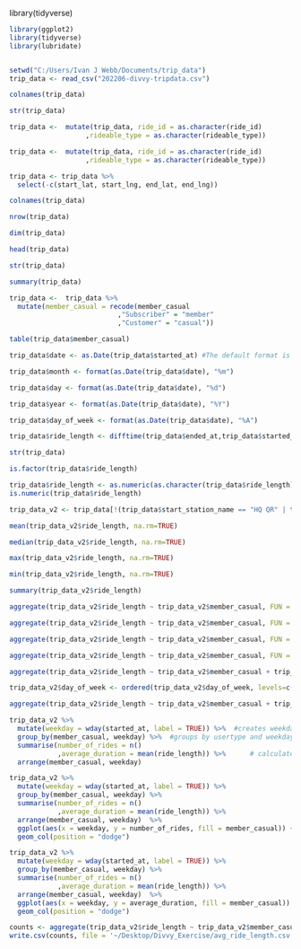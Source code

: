 library(tidyverse)
```{r}
library(ggplot2) 
library(tidyverse)
library(lubridate)
```


```{r}

```

```{r}
setwd("C:/Users/Ivan J Webb/Documents/trip_data")
trip_data <- read_csv("202206-divvy-tripdata.csv")


```
```{r}
colnames(trip_data)

```

```{r}
str(trip_data)

```
```{r}
trip_data <-  mutate(trip_data, ride_id = as.character(ride_id)
                   ,rideable_type = as.character(rideable_type)) 


```
```{r}
trip_data <-  mutate(trip_data, ride_id = as.character(ride_id)
                   ,rideable_type = as.character(rideable_type)) 


```
```{r}
trip_data <- trip_data %>%  
  select(-c(start_lat, start_lng, end_lat, end_lng))

```
```{r}
colnames(trip_data)
```

```{r}
nrow(trip_data)
```

```{r}
dim(trip_data)
```

```{r}
head(trip_data)
```

```{r}
str(trip_data)
```

```{r}
summary(trip_data)
```
```{r}
trip_data <-  trip_data %>% 
  mutate(member_casual = recode(member_casual
                           ,"Subscriber" = "member"
                           ,"Customer" = "casual"))

```

```{r}
table(trip_data$member_casual)

```

```{r}
trip_data$date <- as.Date(trip_data$started_at) #The default format is yyyy-mm-dd
```

```{r}
trip_data$month <- format(as.Date(trip_data$date), "%m")

```

```{r}
trip_data$day <- format(as.Date(trip_data$date), "%d")

```

```{r}
trip_data$year <- format(as.Date(trip_data$date), "%Y")
```

```{r}

trip_data$day_of_week <- format(as.Date(trip_data$date), "%A")
```

```{r}
trip_data$ride_length <- difftime(trip_data$ended_at,trip_data$started_at)

```

```{r}
str(trip_data)
```
```{r}
is.factor(trip_data$ride_length)

```

```{r}
trip_data$ride_length <- as.numeric(as.character(trip_data$ride_length))
is.numeric(trip_data$ride_length)

```
```{r}
trip_data_v2 <- trip_data[!(trip_data$start_station_name == "HQ QR" | trip_data$ride_length<0),]

```

```{r}
mean(trip_data_v2$ride_length, na.rm=TRUE)
```

```{r}
median(trip_data_v2$ride_length, na.rm=TRUE)
```

```{r}
max(trip_data_v2$ride_length, na.rm=TRUE)
```

```{r}
min(trip_data_v2$ride_length, na.rm=TRUE)
```

```{r}
summary(trip_data_v2$ride_length)
```

```{r}
aggregate(trip_data_v2$ride_length ~ trip_data_v2$member_casual, FUN = mean)
```

```{r}
aggregate(trip_data_v2$ride_length ~ trip_data_v2$member_casual, FUN = median)
```

```{r}
aggregate(trip_data_v2$ride_length ~ trip_data_v2$member_casual, FUN = max)
```

```{r}
aggregate(trip_data_v2$ride_length ~ trip_data_v2$member_casual, FUN = min)
```

```{r}
aggregate(trip_data_v2$ride_length ~ trip_data_v2$member_casual + trip_data_v2$day_of_week, FUN = mean)

```
```{r}
trip_data_v2$day_of_week <- ordered(trip_data_v2$day_of_week, levels=c("Sunday", "Monday", "Tuesday", "Wednesday", "Thursday", "Friday", "Saturday"))


```

```{r}
aggregate(trip_data_v2$ride_length ~ trip_data_v2$member_casual + trip_data_v2$day_of_week, FUN = mean)

```
```{r}
trip_data_v2 %>% 
  mutate(weekday = wday(started_at, label = TRUE)) %>%  #creates weekday field using wday()
  group_by(member_casual, weekday) %>%  #groups by usertype and weekday
  summarise(number_of_rides = n()	
            ,average_duration = mean(ride_length)) %>% 		# calculates the average duration
  arrange(member_casual, weekday)		
```
```{r}
trip_data_v2 %>% 
  mutate(weekday = wday(started_at, label = TRUE)) %>% 
  group_by(member_casual, weekday) %>% 
  summarise(number_of_rides = n()
            ,average_duration = mean(ride_length)) %>% 
  arrange(member_casual, weekday)  %>% 
  ggplot(aes(x = weekday, y = number_of_rides, fill = member_casual)) +
  geom_col(position = "dodge")

```
```{r}
trip_data_v2 %>% 
  mutate(weekday = wday(started_at, label = TRUE)) %>% 
  group_by(member_casual, weekday) %>% 
  summarise(number_of_rides = n()
            ,average_duration = mean(ride_length)) %>% 
  arrange(member_casual, weekday)  %>% 
  ggplot(aes(x = weekday, y = average_duration, fill = member_casual)) +
  geom_col(position = "dodge")

```
```{r}
counts <- aggregate(trip_data_v2$ride_length ~ trip_data_v2$member_casual + trip_data_v2$day_of_week, FUN = mean)
write.csv(counts, file = '~/Desktop/Divvy_Exercise/avg_ride_length.csv')

```

